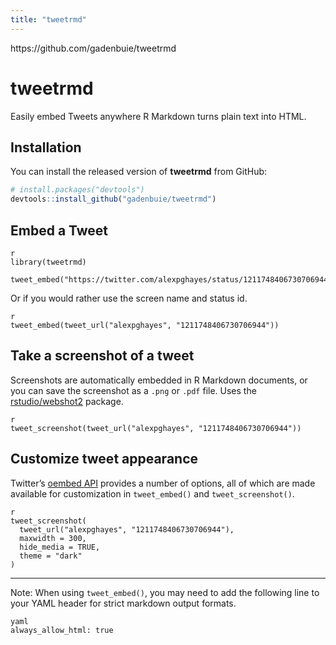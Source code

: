 ```yaml
---
title: "tweetrmd"
---
```


https://github.com/gadenbuie/tweetrmd


# tweetrmd


Easily embed Tweets anywhere R Markdown turns plain text into HTML.

## Installation

You can install the released version of **tweetrmd** from GitHub:

``` r
# install.packages("devtools")
devtools::install_github("gadenbuie/tweetrmd")
```

## Embed a Tweet

```
{r eval=FALSE, include=FALSE, echo=TRUE}
library(tweetrmd)

tweet_embed("https://twitter.com/alexpghayes/status/1211748406730706944")
```

Or if you would rather use the screen name and status id.

```
{r eval=FALSE, include=FALSE, echo=TRUE}
tweet_embed(tweet_url("alexpghayes", "1211748406730706944"))
```

## Take a screenshot of a tweet

Screenshots are automatically embedded in R Markdown documents,
or you can save the screenshot as a `.png` or `.pdf` file.
Uses the [rstudio/webshot2](https://github.com/rstudio/webshot2) package.

```
{r screenshot, out.width="400px"}
tweet_screenshot(tweet_url("alexpghayes", "1211748406730706944"))
```

## Customize tweet appearance

Twitter's [oembed API](https://developer.twitter.com/en/docs/tweets/post-and-engage/api-reference/get-statuses-oembed)
provides a number of options, 
all of which are made available for customization in `tweet_embed()` and `tweet_screenshot()`.

```
{r screenshot-customized, out.width="300px"}
tweet_screenshot(
  tweet_url("alexpghayes", "1211748406730706944"),
  maxwidth = 300,
  hide_media = TRUE,
  theme = "dark"
)
```

---

Note: When using `tweet_embed()`,
you may need to add the following line to your YAML header
for strict markdown output formats.

```
yaml
always_allow_html: true
```
